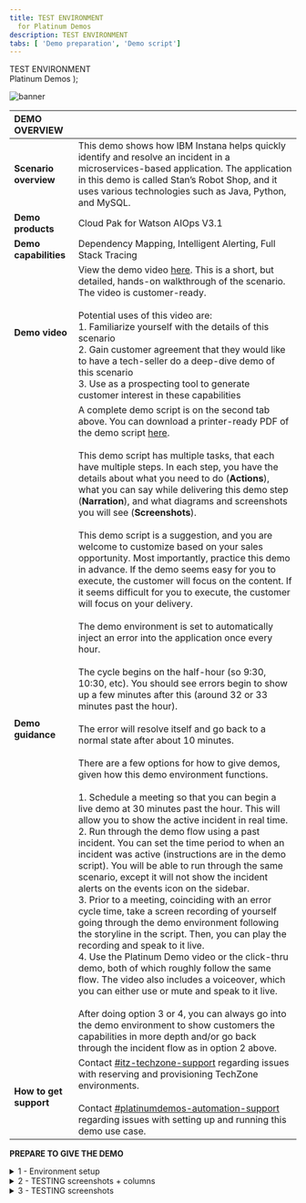 ```yaml
---
title: TEST ENVIRONMENT
  for Platinum Demos
description: TEST ENVIRONMENT
tabs: [ 'Demo preparation', 'Demo script']
---
```


  <span>
    TEST ENVIRONMENT <br/> Platinum Demos
  </span> );

![banner](./images/AIOps_Observability_300_Prep.jpg)
<span id="top"></span>

| DEMO OVERVIEW | |
| :---         | :--- |
| **Scenario overview** | This demo shows how IBM Instana helps quickly identify and resolve an incident in a microservices-based application. The application in this demo is called Stan’s Robot Shop, and it uses various technologies such as Java, Python, and MySQL. |
| **Demo products** | Cloud Pak for Watson AIOps V3.1 |
| **Demo capabilities** | Dependency Mapping, Intelligent Alerting, Full Stack Tracing |
| **Demo video** | View the demo video <a href="https://ibm.ent.box.com/s/eogn2t43x23nk8ksyk236teqppe5d49e" target="_blank" rel="noreferrer">here</a>. This is a short, but detailed, hands-on walkthrough of the scenario. The video is customer-ready. <br/> <br/> Potential uses of this video are: <br/> 1. Familiarize yourself with the details of this scenario <br/> 2. Gain customer agreement that they would like to have a tech-seller do a deep-dive demo of this scenario <br/> 3. Use as a prospecting tool to generate customer interest in these capabilities |
| **Demo guidance** | A complete demo script is on the second tab above. You can download a printer-ready PDF of the demo script <a href="./300-Observability-Demo-Script.pdf" target="_blank" rel="noreferrer">here</a>. <br/><br/> This demo script has multiple tasks, that each have multiple steps. In each step, you have the details about what you need to do (**Actions**), what you can say while delivering this demo step (**Narration**), and what diagrams and screenshots you will see (**Screenshots**). <br/><br/> This demo script is a suggestion, and you are welcome to customize based on your sales opportunity. Most importantly, practice this demo in advance. If the demo seems easy for you to execute, the customer will focus on the content. If it seems difficult for you to execute, the customer will focus on your delivery. <br/><br/> The demo environment is set to automatically inject an error into the application once every hour. <br/> <br/> The cycle begins on the half-hour (so 9:30, 10:30, etc). You should see errors begin to show up a few minutes after this (around 32 or 33 minutes past the hour). <br/> <br/> The error will resolve itself and go back to a normal state after about 10 minutes. <br/> <br/> There are a few options for how to give demos, given how this demo environment functions. <br/> <br/> 1.	Schedule a meeting so that you can begin a live demo at 30 minutes past the hour. This will allow you to show the active incident in real time. <br/> 2.	Run through the demo flow using a past incident. You can set the time period to when an incident was active (instructions are in the demo script). You will be able to run through the same scenario, except it will not show the incident alerts on the events icon on the sidebar. <br/> 3.	Prior to a meeting, coinciding with an error cycle time, take a screen recording of yourself going through the demo environment following the storyline in the script. Then, you can play the recording and speak to it live. <br/> 4. Use the Platinum Demo video or the click-thru demo, both of which roughly follow the same flow. The video also includes a voiceover, which you can either use or mute and speak to it live. <br/> <br/> After doing option 3 or 4, you can always go into the demo environment to show customers the capabilities in more depth and/or go back through the incident flow as in option 2 above. |
| **How to get support** | Contact <a href="https://ibm-cloud.slack.com/archives/C0124J683GW" target="_blank" rel="noreferrer">#itz-techzone-support</a> regarding issues with reserving and provisioning TechZone environments.<br/><br/>Contact <a href="https://ibm-cloud.slack.com/archives/C0216F39ACU" target="_blank" rel="noreferrer">#platinumdemos-automation-support</a> regarding issues with setting up and running this demo use case. |

**PREPARE TO GIVE THE DEMO**

<details>

<summary>1 - Environment setup</summary>
<br/>

Log into the demo environment: <br/>
•	For IBMers, click <a href="https://ibmdemo-instanaibm.instana.io" target="_blank" rel="noreferrer">here</a> <br/>
•	For business partners, click <a href="https://demo-partner.instana.io/" target="_blank" rel="noreferrer">here</a> <br/>
•	If it is your first time accessing the environment, you will need to request access (See **2 - Requisition instructions** below). Allow up to two business days to receive access. <br/> <br/>

Note: <br/>
•	If you will be demonstrating using a live incident (i.e. beginning the demo at 30 minutes past the hour), no additional setup is needed. <br/>
•	If you will be demonstrating using a past incident, you will need to set the time period using the instructions below: <br/> <br/>

1.	In the upper right, click the button showing the timeframe. <br/> <br/>
![timeframe](./images/1_timeframe.png) <br/>

2.	At the bottom of the pop-up, set the timeframe to begin at 25 minutes past the hour and end at 35 minutes past the hour. It doesn’t matter which hour you pick. Click **‘Set Time.’** <br/> <br/>
Note: <br/>
•	This will ensure you see normal behavior and then a sudden change when the incident begins at 0:30. <br/>
•	Pressing 'enter' doesn’t work. You'll need to actually click the button. <br/> <br/>
![time_range](./images/2_time_range.png) <br/><br/>

Brenda's screenshot (original): <br/>
![Brenda original](./images/Picture1-original.png) <br/>
Brenda's screenshot (resized to 600px): <br/>
![Brenda original to 600](./images/Picture1-original-to-600.png) <br/>
Dennis's screenshot (original): <br/>
![screenshot original](./images/test_original.png) <br/>
Dennis's screenshot (resized to 1200px): <br/>
![1200](./images/test_1200.png) <br/>
Dennis's screenshot (resized to 1100px): <br/>
![1100](./images/test_1100.png) <br/>
Dennis's screenshot (resized to 1000px): <br/>
![1000](./images/test_1000.png) <br/>
Dennis's screenshot (resized to 900px): <br/>
![900](./images/test_900.png) <br/>
Dennis's screenshot (resized to 800px): <br/>
![800](./images/test_800.png) <br/>
Dennis's screenshot (resized to 700px): <br/>
![700](./images/test_700.png) <br/>
Dennis's screenshot (resized to 600px): <br/>
![600](./images/test_600.png)

<br/><br/>

Brenda's screenshot (original): <br/>
![Brenda original](./images/eventoriginal.png) <br/>
Brenda's screenshot (resized to 600px): <br/>
![Brenda original to 600](./images/eventoriginal-to-600.png) <br/>
Dennis's screenshot (original): <br/>
![screenshot original](./images/eventtest_original.png) <br/>
Dennis's screenshot (resized to 1200px): <br/>
![1200](./images/eventtest_1200.png) <br/>
Dennis's screenshot (resized to 1100px): <br/>
![1100](./images/eventtest_1100.png) <br/>
Dennis's screenshot (resized to 1000px): <br/>
![1000](./images/eventtest_1000.png) <br/>
Dennis's screenshot (resized to 900px): <br/>
![900](./images/eventtest_900.png) <br/>
Dennis's screenshot (resized to 800px): <br/>
![800](./images/eventtest_800.png) <br/>
Dennis's screenshot (resized to 700px): <br/>
![700](./images/eventtest_700.png) <br/>
Dennis's screenshot (resized to 600px): <br/>
![600](./images/eventtest_600.png)

<br/><br/>

3.	Check that the summary tab for the robot shop (**Applications** -> **Robot Shop** -> **Summary**) looks like this (seeing drop in call volume and spikes in errors and latency). <br/> <br/>
![robot_shop_summary](./images/3_robot_shop_summary.png) <br/>

4.	Click on **Events** on the sidebar menu and check that there are open incidents, including 'sudden increase in the number of erroneous calls' on the 'discount' service. <br/> <br/>
![open_incidents](./images/4_open_incidents.png)

<br/>

**[Go to top](#top)**

</details>

<details>

<span id="requisition-instructions"></span>

<summary>2 - TESTING screenshots + columns </summary>

<br/>

| FULL URL, 800px | |
| :---         | :--- |
| **Scenario overview** | This demo shows how IBM Instana helps quickly identify and resolve an incident in a microservices-based application. The application in this demo is called Stan’s Robot Shop, and it uses various technologies such as Java, Python, and MySQL. |
| **Actions** | Do the thing that makes the thing happen. |
| | <img src="https://ibm-garage-tsa.github.io/platinum-demos/static/07282b8b7ba44de00dfb76a4d04d5079/5dce9/TEST1500.png" width="800" /> |

<br/><br/>

| IN IMAGES, 600px | |
| :---         | :--- |
| **Scenario overview** | This demo shows how IBM Instana helps quickly identify and resolve an incident in a microservices-based application. The application in this demo is called Stan’s Robot Shop, and it uses various technologies such as Java, Python, and MySQL. |
| **Actions** | Do the thing that makes the thing happen. |
| | <img src="./images/TEST1500.png" width="600" /> |


<br/><br/><br/>

| FULL URL, 800px | |
| :---         | :--- |
| **Scenario overview** | This demo shows how IBM Instana helps quickly identify and resolve an incident in a microservices-based application. The application in this demo is called Stan’s Robot Shop, and it uses various technologies such as Java, Python, and MySQL. |
| **Actions** | Do the thing that makes the thing happen. |
<br/>
<img src="https://ibm-garage-tsa.github.io/platinum-demos/static/07282b8b7ba44de00dfb76a4d04d5079/5dce9/TEST1500.png" width="800" />


| IN IMAGES, 800 px | |
| :---         | :--- |
| **Scenario overview** | This demo shows how IBM Instana helps quickly identify and resolve an incident in a microservices-based application. The application in this demo is called Stan’s Robot Shop, and it uses various technologies such as Java, Python, and MySQL. |
| **Actions** | Do the thing that makes the thing happen. |
<br/>
<img src="./images/TEST1500.png" width="800" />

</details>

<details>

<summary>3 - TESTING screenshots </summary>

<br/>

| FULL URL, 800 | |
| :---         | :--- |
| **Scenario overview** | This demo shows how IBM Instana helps quickly identify and resolve an incident in a microservices-based application. The application in this demo is called Stan’s Robot Shop, and it uses various technologies such as Java, Python, and MySQL. |
| **Demo products** | <img src="https://ibm-garage-tsa.github.io/platinum-demos/static/07282b8b7ba44de00dfb76a4d04d5079/5dce9/TEST1500.png" width="800" /> |

---
<br/><br/><br/>

| FULL URL, 800 | |
| :---         | :--- |
| **Scenario overview** | This demo shows how IBM Instana helps quickly identify and resolve an incident in a microservices-based application. The application in this demo is called Stan’s Robot Shop, and it uses various technologies such as Java, Python, and MySQL. |
<img src="https://ibm-garage-tsa.github.io/platinum-demos/static/07282b8b7ba44de00dfb76a4d04d5079/5dce9/TEST1500.png" width="800" />

---
<br/><br/><br/>

FULL URL 1500<br/>

<img src="https://ibm-garage-tsa.github.io/platinum-demos/static/07282b8b7ba44de00dfb76a4d04d5079/5dce9/TEST1500.png" width="1500" />


FULL URL 1200 <br/>

<img src="https://ibm-garage-tsa.github.io/platinum-demos/static/07282b8b7ba44de00dfb76a4d04d5079/5dce9/TEST1500.png" width="1200" />

FULL URL 1000 <br/>

<img src="https://ibm-garage-tsa.github.io/platinum-demos/static/07282b8b7ba44de00dfb76a4d04d5079/5dce9/TEST1500.png" width="1000" />

FULL URL 800 <br/>

<img src="https://ibm-garage-tsa.github.io/platinum-demos/static/07282b8b7ba44de00dfb76a4d04d5079/5dce9/TEST1500.png" width="800" />

FULL URL 600<br/>

<img src="https://ibm-garage-tsa.github.io/platinum-demos/static/07282b8b7ba44de00dfb76a4d04d5079/5dce9/TEST1500.png" width="600" />

</details>
